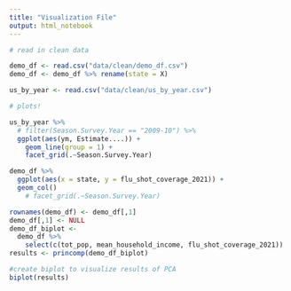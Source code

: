 ```yaml
---
title: "Visualization File"
output: html_notebook
---
```


```r
# read in clean data

demo_df <- read.csv("data/clean/demo_df.csv")
demo_df <- demo_df %>% rename(state = X)

us_by_year <- read.csv("data/clean/us_by_year.csv")

```

```r
# plots!

us_by_year %>%
  # filter(Season.Survey.Year == "2009-10") %>%
  ggplot(aes(ym, Estimate....)) +
    geom_line(group = 1) + 
    facet_grid(.~Season.Survey.Year)


```

```r

demo_df %>%
  ggplot(aes(x = state, y = flu_shot_coverage_2021)) +
  geom_col()
    # facet_grid(.~Season.Survey.Year)


```


```r


rownames(demo_df) <- demo_df[,1]
demo_df[,1] <- NULL
demo_df_biplot <-
  demo_df %>%
    select(c(tot_pop, mean_household_income, flu_shot_coverage_2021))
results <- princomp(demo_df_biplot)

#create biplot to visualize results of PCA
biplot(results)

```